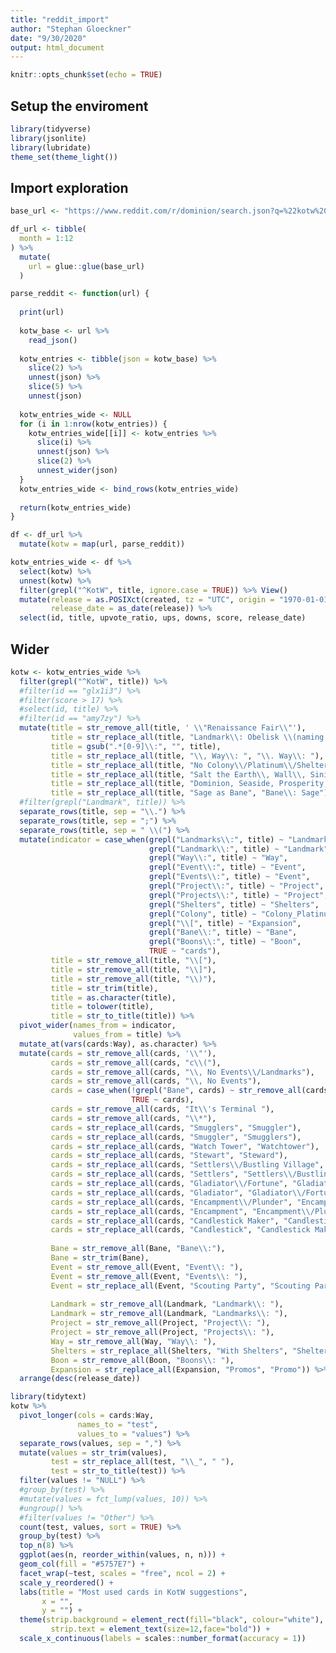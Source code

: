 ```yaml
---
title: "reddit_import"
author: "Stephan Gloeckner"
date: "9/30/2020"
output: html_document
---
```


```r
knitr::opts_chunk$set(echo = TRUE)
```

## Setup the enviroment

```r
library(tidyverse)
library(jsonlite)
library(lubridate)
theme_set(theme_light())
```


## Import exploration

```r

base_url <- "https://www.reddit.com/r/dominion/search.json?q=%22kotw%20{month}%2F%22&restrict_sr=1&limit=100"

df_url <- tibble(
  month = 1:12
) %>% 
  mutate(
    url = glue::glue(base_url)
  ) 

parse_reddit <- function(url) {
  
  print(url)
  
  kotw_base <- url %>% 
    read_json()
  
  kotw_entries <- tibble(json = kotw_base) %>%
    slice(2) %>%
    unnest(json) %>%
    slice(5) %>%
    unnest(json) 
  
  kotw_entries_wide <- NULL
  for (i in 1:nrow(kotw_entries)) {
    kotw_entries_wide[[i]] <- kotw_entries %>%
      slice(i) %>%
      unnest(json) %>%
      slice(2) %>%
      unnest_wider(json)
  }
  kotw_entries_wide <- bind_rows(kotw_entries_wide)
  
  return(kotw_entries_wide)
}

df <- df_url %>% 
  mutate(kotw = map(url, parse_reddit))

kotw_entries_wide <- df %>% 
  select(kotw) %>% 
  unnest(kotw) %>% 
  filter(grepl("^KotW", title, ignore.case = TRUE)) %>% View()
  mutate(release = as.POSIXct(created, tz = "UTC", origin = "1970-01-01"),
         release_date = as_date(release)) %>% 
  select(id, title, upvote_ratio, ups, downs, score, release_date)

```


## Wider

```r
kotw <- kotw_entries_wide %>% 
  filter(grepl("^KotW", title)) %>% 
  #filter(id == "glx1i3") %>% 
  #filter(score > 17) %>%
  #select(id, title) %>%
  #filter(id == "amy7zy") %>%  
  mutate(title = str_remove_all(title, ' \\"Renaissance Fair\\"'),
         title = str_replace_all(title, "Landmark\\: Obelisk \\(naming Throne Room\\)", "Landmark\\: Obelisk naming Throne Room"),
         title = gsub(".*[0-9]\\:", "", title),
         title = str_replace_all(title, "\\, Way\\: ", "\\. Way\\: "),
         title = str_replace_all(title, "No Colony\\/Platinum\\/Shelters", "No Colony\\/Platinum\\. No Shelters"),
         title = str_replace_all(title, "Salt the Earth\\, Wall\\, Sinister Plot\\.", "Event\\: Salt the Earth\\, Wall\\, Sinister Plot\\."),
         title = str_replace_all(title, "Dominion, Seaside, Prosperity, Cornucopia, Hinterland, Empires, Nocturne", "Dominion, Seaside, Prosperity, Cornucopia, Hinterlands, Empires, Nocturne"),
         title = str_replace_all(title, "Sage as Bane", "Bane\\: Sage")) %>% 
  #filter(grepl("Landmark", title)) %>%
  separate_rows(title, sep = "\\.") %>%
  separate_rows(title, sep = ";") %>%
  separate_rows(title, sep = " \\(") %>% 
  mutate(indicator = case_when(grepl("Landmarks\\:", title) ~ "Landmark",
                               grepl("Landmark\\:", title) ~ "Landmark",
                               grepl("Way\\:", title) ~ "Way",
                               grepl("Event\\:", title) ~ "Event",
                               grepl("Events\\:", title) ~ "Event",
                               grepl("Project\\:", title) ~ "Project",
                               grepl("Projects\\:", title) ~ "Project",
                               grepl("Shelters", title) ~ "Shelters",
                               grepl("Colony", title) ~ "Colony_Platinum",
                               grepl("\\[", title) ~ "Expansion",
                               grepl("Bane\\:", title) ~ "Bane",
                               grepl("Boons\\:", title) ~ "Boon",
                               TRUE ~ "cards"), 
         title = str_remove_all(title, "\\["),
         title = str_remove_all(title, "\\]"),
         title = str_remove_all(title, "\\)"),
         title = str_trim(title),
         title = as.character(title),
         title = tolower(title),
         title = str_to_title(title)) %>% 
  pivot_wider(names_from = indicator,
              values_from = title) %>% 
  mutate_at(vars(cards:Way), as.character) %>%
  mutate(cards = str_remove_all(cards, '\\"'),
         cards = str_remove_all(cards, "c\\("),
         cards = str_remove_all(cards, "\\, No Events\\/Landmarks"),
         cards = str_remove_all(cards, "\\, No Events"),
         cards = case_when(!grepl("Bane", cards) ~ str_remove_all(cards, "\\)"),
                           TRUE ~ cards),
         cards = str_remove_all(cards, "It\\'s Terminal "),
         cards = str_remove_all(cards, "\\*"),
         cards = str_replace_all(cards, "Smugglers", "Smuggler"),
         cards = str_replace_all(cards, "Smuggler", "Smugglers"),
         cards = str_replace_all(cards, "Watch Tower", "Watchtower"),
         cards = str_replace_all(cards, "Stewart", "Steward"),
         cards = str_replace_all(cards, "Settlers\\/Bustling Village", "Settlers"),
         cards = str_replace_all(cards, "Settlers", "Settlers\\/Bustling Village"),
         cards = str_replace_all(cards, "Gladiator\\/Fortune", "Gladiator"),
         cards = str_replace_all(cards, "Gladiator", "Gladiator\\/Fortune"),
         cards = str_replace_all(cards, "Encampment\\/Plunder", "Encampment"),
         cards = str_replace_all(cards, "Encampment", "Encampment\\/Plunder"),
         cards = str_replace_all(cards, "Candlestick Maker", "Candlestick"),
         cards = str_replace_all(cards, "Candlestick", "Candlestick Maker"),
         
         Bane = str_remove_all(Bane, "Bane\\:"),
         Bane = str_trim(Bane),
         Event = str_remove_all(Event, "Event\\: "),
         Event = str_remove_all(Event, "Events\\: "),
         Event = str_replace_all(Event, "Scouting Party", "Scouting Part"),
         
         Landmark = str_remove_all(Landmark, "Landmark\\: "),
         Landmark = str_remove_all(Landmark, "Landmarks\\: "),
         Project = str_remove_all(Project, "Project\\: "),
         Project = str_remove_all(Project, "Projects\\: "),
         Way = str_remove_all(Way, "Way\\: "),
         Shelters = str_replace_all(Shelters, "With Shelters", "Shelters"),
         Boon = str_remove_all(Boon, "Boons\\: "),
         Expansion = str_replace_all(Expansion, "Promos", "Promo")) %>% 
  arrange(desc(release_date))
```


```r
library(tidytext)
kotw %>% 
  pivot_longer(cols = cards:Way,
               names_to = "test",
               values_to = "values") %>% 
  separate_rows(values, sep = ",") %>% 
  mutate(values = str_trim(values),
         test = str_replace_all(test, "\\_", " "),
         test = str_to_title(test)) %>% 
  filter(values != "NULL") %>% 
  #group_by(test) %>% 
  #mutate(values = fct_lump(values, 10)) %>% 
  #ungroup() %>% 
  #filter(values != "Other") %>% 
  count(test, values, sort = TRUE) %>% 
  group_by(test) %>% 
  top_n(8) %>% 
  ggplot(aes(n, reorder_within(values, n, n))) +
  geom_col(fill = "#5757E7") +
  facet_wrap(~test, scales = "free", ncol = 2) +
  scale_y_reordered() +
  labs(title = "Most used cards in KotW suggestions",
       x = "",
       y = "") +
  theme(strip.background = element_rect(fill="black", colour="white"),
         strip.text = element_text(size=12,face="bold")) +
  scale_x_continuous(labels = scales::number_format(accuracy = 1))
  
```

